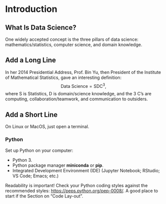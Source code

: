 # Introduction

## What Is Data Science?

One widely accepted concept is the three pillars of data science:
mathematics/statistics, computer science, and domain knowledge.

## Add a Long Line

In her 2014 Presidential Address, Prof. Bin Yu, then President of the
Institute of Mathematical Statistics, gave an interesting definition:
$$
\mbox{Data Science} =
\mbox{S}\mbox{D}\mbox{C}^3,
$$
where S is Statistics, D is domain/science knowledge, and
the 3 C's are computing, collaboration/teamwork, and communication
to outsiders.

## Add a Short Line

On Linux or MacOS, just open a terminal.

### Python

Set up Python on your computer:

- Python 3.
- Python package manager __miniconda__ or __pip__.
- Integrated Development Environment (IDE) (Jupyter Notebook; RStudio; VS Code; Emacs; etc.)

Readability is important!
Check your Python coding styles against the recommended styles:
<https://peps.python.org/pep-0008/>. A good place to start if the Section on
"Code Lay-out". 
